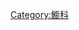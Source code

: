 {{Catnav|頁面分類|自然科学|……|动物|……|鱼类|……|鼠䲗科}}
{{Catnav|頁面分類|...|鲈形目|䲗亞目|鼠䲗科}}
{{Catmore}}

[[Category:䲗科|Category:䲗科]]
